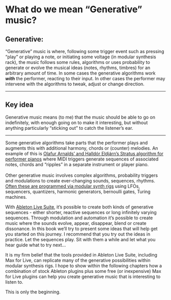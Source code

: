 # What do we mean "Generative" music? {#definition-generative}

## Generative: {.unnumbered}

"Generative" music is where, following some trigger event such as pressing "play" or playing a note, or initiating some voltage (in modular synthesis rack), the music follows some rules, algorithms or uses probability to generate or evolve the musical ideas (notes, rhythms, timbres) for an arbitrary amount of time. In some cases the generative algorithms work ***with*** the performer, reacting to their input. In other cases the performer may intervene with the algorithms to tweak, adjust or change direction.

------------------------------------------------------------------------

## Key idea {.unnumbered}

Generative music means (to me) that the music should be able to go on indefinitely, with enough going on to make it interesting, but without anything particularly "sticking out" to catch the listener's ear.

------------------------------------------------------------------------

Some generative algorithms take parts that the performer plays and augments this with additional harmony, chords or (counter) melodies. An example of this is [Olafur Arnalds' and Halldór Eldjárn's Stratus algorithm for performer pianos](https://www.youtube.com/watch?v=ktxkEBT5CB0) where MIDI triggers generate sequences of associated notes, chords and "ripples" in a separate instrument or player piano.\
\
Other generative music involves complex algorithms, probability triggers and modulations to create ever-changing sounds, sequences, rhythms. [Often these are programmed via modular synth rigs](https://www.youtube.com/watch?v=uNz1XfVfJak) using LFOs, sequencers, quantizers, harmonic generators, bernoulli gates, Turing machines.

With [Ableton Live Suite](https://www.ableton.com/en/live/), it's possible to create both kinds of generative sequences - either shorter, reactive sequences or long infinitely varying sequences. Through modulation and automation it's possible to create music where the sounds evolve, appear, disappear, blend or create dissonance. In this book we'll try to present some ideas that will help get you started on this journey. I recommend that you try out the ideas in practice. Let the sequences play. Sit with them a while and let what you hear guide what to try next...

It is my firm belief that the tools provided in Ableton Live Suite, including Max for Live, can replicate many of the generative possibilities within modular synthesis rigs. I hope to show within the following chapters how a combination of stock Ableton plugins plus some free (or inexpensive) Max for Live plugins can help you create generative music that is interesting to listen to.

This is only the beginning.

